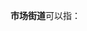 '''市场街道'''可以指：
{{PRC admin/disambig|13/09/03/004/000|21/02/12/002/000}}
{{disambig|cat=四字乡级行政区划消歧义}}